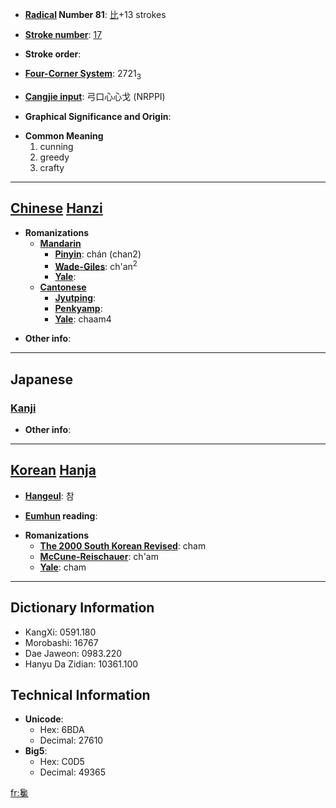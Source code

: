 * '''[[Wiktionary:Chinese radical index| Radical]] Number 81''': [[Wiktionary:Chinese radical index 比|比]]+13 strokes

* '''[[Wiktionary:Chinese total strokes index|Stroke number]]''': [[Wiktionary:Chinese total strokes index 17|17]]

* '''Stroke order''': 

* '''[[Wiktionary:Chinese four corner index|Four-Corner System]]''': 2721<sub>3</sub>

* '''[[Wiktionary:Chinese Cangjie index|Cangjie input]]''': 弓口心心戈 (NRPPI)

* '''Graphical Significance and Origin''': 

* '''Common Meaning'''
*#cunning
*# greedy
*# crafty


----

== [[Chinese]] [[Hanzi]] ==

* '''Romanizations'''
** '''[[Mandarin]]'''
*** '''[[Pinyin]]''': chán (chan2)
*** '''[[Wade-Giles]]''': ch'an<sup>2</sup>
*** '''[[Yale]]''': 
** '''[[Cantonese]]'''
*** '''[[Jyutping]]''':
*** '''[[Penkyamp]]''': 
*** '''[[Yale]]''': chaam4

* '''Other info''': 

----

==Japanese==
===[[Kanji]]===
{{kanji|on readings=[[さん]] (san), [[ぜん]] (zen), [[ざん]] (zan)|kun readings=[[うさぎ]] (usagi)}}

* '''Other info''':  

----

== [[Korean]] [[Hanja]] ==

* '''[[Hangeul]]''': 참

* '''[[Eumhun]] reading''': 

* '''Romanizations'''
** '''[[The 2000 South Korean Revised Romanization|The 2000 South Korean Revised]]''': cham
** '''[[McCune-Reischauer]]''': ch'am
** '''[[Yale]]''': cham

----

== Dictionary Information ==

* KangXi: 0591.180
* Morobashi: 16767
* Dae Jaweon: 0983.220
* Hanyu Da Zidian: 10361.100

== Technical Information ==

* '''Unicode''':
** Hex: 6BDA
** Decimal: 27610
* '''Big5''':
** Hex: C0D5
** Decimal: 49365

[[fr:毚]]